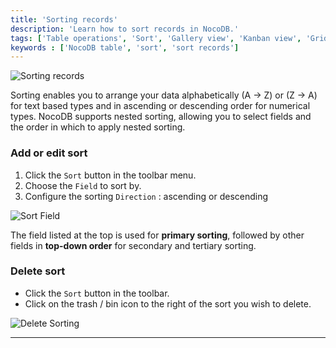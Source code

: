```yaml
---
title: 'Sorting records'
description: 'Learn how to sort records in NocoDB.'
tags: ['Table operations', 'Sort', 'Gallery view', 'Kanban view', 'Grid view']
keywords : ['NocoDB table', 'sort', 'sort records']
---
```


![Sorting records](/img/v2/table-operations/toolbar-sort.png)

Sorting enables you to arrange your data alphabetically (A → Z) or (Z → A) for text based types and in ascending or descending order for numerical types. NocoDB supports nested sorting, allowing you to select fields and the order in which to apply nested sorting. 

### Add or edit sort

1. Click the `Sort` button in the toolbar menu.
2. Choose the `Field` to sort by.
3. Configure the sorting `Direction` : ascending or descending

![Sort Field](/img/v2/table-operations/sort-0.png)

<Callout type="info">The field listed at the top is used for **primary sorting**, followed by other fields in **top-down order** for secondary and tertiary sorting.</Callout>

### Delete sort

- Click the `Sort` button in the toolbar.
- Click on the trash / bin icon to the right of the sort you wish to delete.

![Delete Sorting](/img/v2/table-operations/sort-4.png)

---